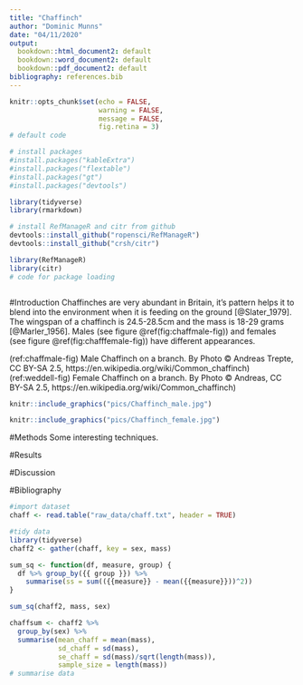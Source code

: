 ```yaml
---
title: "Chaffinch"
author: "Dominic Munns"
date: "04/11/2020"
output: 
  bookdown::html_document2: default
  bookdown::word_document2: default
  bookdown::pdf_document2: default
bibliography: references.bib
---
```


```r
knitr::opts_chunk$set(echo = FALSE,
                      warning = FALSE,
                      message = FALSE,
                      fig.retina = 3)
# default code
```
```r
# install packages
#install.packages("kableExtra")
#install.packages("flextable")
#install.packages("gt")
#install.packages("devtools")

library(tidyverse)
library(rmarkdown)

# install RefManageR and citr from github
devtools::install_github("ropensci/RefManageR")
devtools::install_github("crsh/citr")

library(RefManageR)
library(citr)
# code for package loading



```
#Introduction
Chaffinches are very abundant in Britain, it's pattern helps it to blend into the environment when it is feeding on the ground [@Slater_1979]. The wingspan of a chaffinch is 24.5-28.5cm and the mass is 18-29 grams [@Marler_1956]. Males (see figure \@ref(fig:chaffmale-fig)) and females (see figure \@ref(fig:chafffemale-fig)) have different appearances.

(ref:chaffmale-fig) Male Chaffinch on a branch. By Photo © Andreas Trepte, CC BY-SA 2.5, 
https://en.wikipedia.org/wiki/Common_chaffinch)
(ref:weddell-fig) Female Chaffinch on a branch. By Photo © Andreas, CC BY-SA 2.5, https://en.wikipedia.org/wiki/Common_chaffinch)

```r
knitr::include_graphics("pics/Chaffinch_male.jpg")
```

```r
knitr::include_graphics("pics/Chaffinch_female.jpg")
```

#Methods
Some interesting techniques.

#Results


#Discussion


#Bibliography 


```r
#import dataset
chaff <- read.table("raw_data/chaff.txt", header = TRUE)

```
```r
#tidy data
library(tidyverse)
chaff2 <- gather(chaff, key = sex, mass)
```
```r
sum_sq <- function(df, measure, group) {
  df %>% group_by({{ group }}) %>% 
    summarise(ss = sum(({{measure}} - mean({{measure}}))^2))
}

sum_sq(chaff2, mass, sex)
```

```r
chaffsum <- chaff2 %>% 
  group_by(sex) %>% 
  summarise(mean_chaff = mean(mass),
            sd_chaff = sd(mass),
            se_chaff = sd(mass)/sqrt(length(mass)),
            sample_size = length(mass))
# summarise data
```

